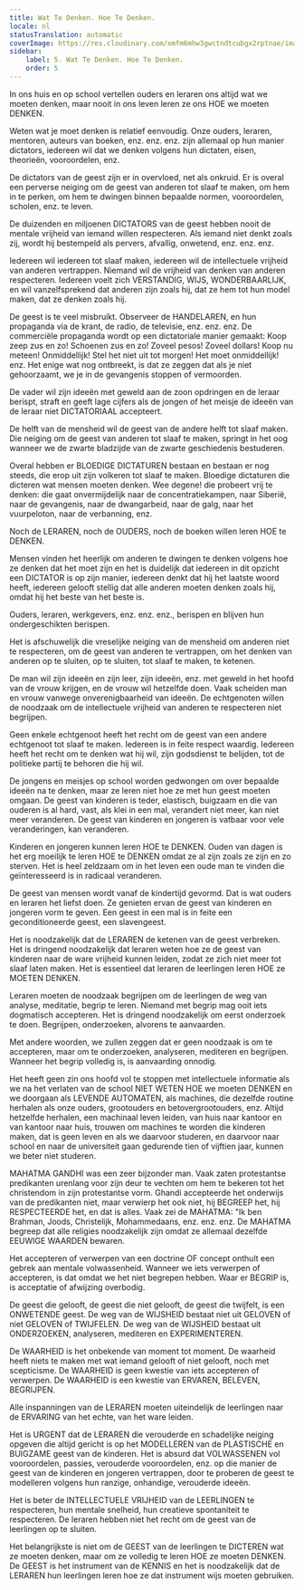 ```yaml
---
title: Wat Te Denken. Hoe Te Denken.
locale: nl
statusTranslation: automatic
coverImage: https://res.cloudinary.com/xmfm6mhw3gwctndtcubgx2rptnae/image/upload/v1740337243/small_cover_educacion_fundamental_a051170f1c.webp
sidebar:
    label: 5. Wat Te Denken. Hoe Te Denken.
    order: 5
---
```

In ons huis en op school vertellen ouders en leraren ons altijd wat we moeten denken, maar nooit in ons leven leren ze ons HOE we moeten DENKEN.

Weten wat je moet denken is relatief eenvoudig. Onze ouders, leraren, mentoren, auteurs van boeken, enz. enz. enz. zijn allemaal op hun manier dictators, iedereen wil dat we denken volgens hun dictaten, eisen, theorieën, vooroordelen, enz.

De dictators van de geest zijn er in overvloed, net als onkruid. Er is overal een perverse neiging om de geest van anderen tot slaaf te maken, om hem in te perken, om hem te dwingen binnen bepaalde normen, vooroordelen, scholen, enz. te leven.

De duizenden en miljoenen DICTATORS van de geest hebben nooit de mentale vrijheid van iemand willen respecteren. Als iemand niet denkt zoals zij, wordt hij bestempeld als pervers, afvallig, onwetend, enz. enz. enz.

Iedereen wil iedereen tot slaaf maken, iedereen wil de intellectuele vrijheid van anderen vertrappen. Niemand wil de vrijheid van denken van anderen respecteren. Iedereen voelt zich VERSTANDIG, WIJS, WONDERBAARLIJK, en wil vanzelfsprekend dat anderen zijn zoals hij, dat ze hem tot hun model maken, dat ze denken zoals hij.

De geest is te veel misbruikt. Observeer de HANDELAREN, en hun propaganda via de krant, de radio, de televisie, enz. enz. enz. De commerciële propaganda wordt op een dictatoriale manier gemaakt: Koop zeep zus en zo! Schoenen zus en zo! Zoveel pesos! Zoveel dollars! Koop nu meteen! Onmiddellijk! Stel het niet uit tot morgen! Het moet onmiddellijk! enz. Het enige wat nog ontbreekt, is dat ze zeggen dat als je niet gehoorzaamt, we je in de gevangenis stoppen of vermoorden.

De vader wil zijn ideeën met geweld aan de zoon opdringen en de leraar berispt, straft en geeft lage cijfers als de jongen of het meisje de ideeën van de leraar niet DICTATORIAAL accepteert.

De helft van de mensheid wil de geest van de andere helft tot slaaf maken. Die neiging om de geest van anderen tot slaaf te maken, springt in het oog wanneer we de zwarte bladzijde van de zwarte geschiedenis bestuderen.

Overal hebben er BLOEDIGE DICTATUREN bestaan en bestaan er nog steeds, die erop uit zijn volkeren tot slaaf te maken. Bloedige dictaturen die dicteren wat mensen moeten denken. Wee degene! die probeert vrij te denken: die gaat onvermijdelijk naar de concentratiekampen, naar Siberië, naar de gevangenis, naar de dwangarbeid, naar de galg, naar het vuurpeloton, naar de verbanning, enz.

Noch de LERAREN, noch de OUDERS, noch de boeken willen leren HOE te DENKEN.

Mensen vinden het heerlijk om anderen te dwingen te denken volgens hoe ze denken dat het moet zijn en het is duidelijk dat iedereen in dit opzicht een DICTATOR is op zijn manier, iedereen denkt dat hij het laatste woord heeft, iedereen gelooft stellig dat alle anderen moeten denken zoals hij, omdat hij het beste van het beste is.

Ouders, leraren, werkgevers, enz. enz. enz., berispen en blijven hun ondergeschikten berispen.

Het is afschuwelijk die vreselijke neiging van de mensheid om anderen niet te respecteren, om de geest van anderen te vertrappen, om het denken van anderen op te sluiten, op te sluiten, tot slaaf te maken, te ketenen.

De man wil zijn ideeën en zijn leer, zijn ideeën, enz. met geweld in het hoofd van de vrouw krijgen, en de vrouw wil hetzelfde doen. Vaak scheiden man en vrouw vanwege onverenigbaarheid van ideeën. De echtgenoten willen de noodzaak om de intellectuele vrijheid van anderen te respecteren niet begrijpen.

Geen enkele echtgenoot heeft het recht om de geest van een andere echtgenoot tot slaaf te maken. Iedereen is in feite respect waardig. Iedereen heeft het recht om te denken wat hij wil, zijn godsdienst te belijden, tot de politieke partij te behoren die hij wil.

De jongens en meisjes op school worden gedwongen om over bepaalde ideeën na te denken, maar ze leren niet hoe ze met hun geest moeten omgaan. De geest van kinderen is teder, elastisch, buigzaam en die van ouderen is al hard, vast, als klei in een mal, verandert niet meer, kan niet meer veranderen. De geest van kinderen en jongeren is vatbaar voor vele veranderingen, kan veranderen.

Kinderen en jongeren kunnen leren HOE te DENKEN. Ouden van dagen is het erg moeilijk te leren HOE te DENKEN omdat ze al zijn zoals ze zijn en zo sterven. Het is heel zeldzaam om in het leven een oude man te vinden die geïnteresseerd is in radicaal veranderen.

De geest van mensen wordt vanaf de kindertijd gevormd. Dat is wat ouders en leraren het liefst doen. Ze genieten ervan de geest van kinderen en jongeren vorm te geven. Een geest in een mal is in feite een geconditioneerde geest, een slavengeest.

Het is noodzakelijk dat de LERAREN de ketenen van de geest verbreken. Het is dringend noodzakelijk dat leraren weten hoe ze de geest van kinderen naar de ware vrijheid kunnen leiden, zodat ze zich niet meer tot slaaf laten maken. Het is essentieel dat leraren de leerlingen leren HOE ze MOETEN DENKEN.

Leraren moeten de noodzaak begrijpen om de leerlingen de weg van analyse, meditatie, begrip te leren. Niemand met begrip mag ooit iets dogmatisch accepteren. Het is dringend noodzakelijk om eerst onderzoek te doen. Begrijpen, onderzoeken, alvorens te aanvaarden.

Met andere woorden, we zullen zeggen dat er geen noodzaak is om te accepteren, maar om te onderzoeken, analyseren, mediteren en begrijpen. Wanneer het begrip volledig is, is aanvaarding onnodig.

Het heeft geen zin ons hoofd vol te stoppen met intellectuele informatie als we na het verlaten van de school NIET WETEN HOE we moeten DENKEN en we doorgaan als LEVENDE AUTOMATEN, als machines, die dezelfde routine herhalen als onze ouders, grootouders en betovergrootouders, enz. Altijd hetzelfde herhalen, een machinaal leven leiden, van huis naar kantoor en van kantoor naar huis, trouwen om machines te worden die kinderen maken, dat is geen leven en als we daarvoor studeren, en daarvoor naar school en naar de universiteit gaan gedurende tien of vijftien jaar, kunnen we beter niet studeren.

MAHATMA GANDHI was een zeer bijzonder man. Vaak zaten protestantse predikanten urenlang voor zijn deur te vechten om hem te bekeren tot het christendom in zijn protestantse vorm. Ghandi accepteerde het onderwijs van de predikanten niet, maar verwierp het ook niet, hij BEGREEP het, hij RESPECTEERDE het, en dat is alles. Vaak zei de MAHATMA: "Ik ben Brahman, Joods, Christelijk, Mohammedaans, enz. enz. enz. De MAHATMA begreep dat alle religies noodzakelijk zijn omdat ze allemaal dezelfde EEUWIGE WAARDEN bewaren.

Het accepteren of verwerpen van een doctrine OF concept onthult een gebrek aan mentale volwassenheid. Wanneer we iets verwerpen of accepteren, is dat omdat we het niet begrepen hebben. Waar er BEGRIP is, is acceptatie of afwijzing overbodig.

De geest die gelooft, de geest die niet gelooft, de geest die twijfelt, is een ONWETENDE geest. De weg van de WIJSHEID bestaat niet uit GELOVEN of niet GELOVEN of TWIJFELEN. De weg van de WIJSHEID bestaat uit ONDERZOEKEN, analyseren, mediteren en EXPERIMENTEREN.

De WAARHEID is het onbekende van moment tot moment. De waarheid heeft niets te maken met wat iemand gelooft of niet gelooft, noch met scepticisme. De WAARHEID is geen kwestie van iets accepteren of verwerpen. De WAARHEID is een kwestie van ERVAREN, BELEVEN, BEGRIJPEN.

Alle inspanningen van de LERAREN moeten uiteindelijk de leerlingen naar de ERVARING van het echte, van het ware leiden.

Het is URGENT dat de LERAREN die verouderde en schadelijke neiging opgeven die altijd gericht is op het MODELLEREN van de PLASTISCHE en BUIGZAME geest van de kinderen. Het is absurd dat VOLWASSENEN vol vooroordelen, passies, verouderde vooroordelen, enz. op die manier de geest van de kinderen en jongeren vertrappen, door te proberen de geest te modelleren volgens hun ranzige, onhandige, verouderde ideeën.

Het is beter de INTELLECTUELE VRIJHEID van de LEERLINGEN te respecteren, hun mentale snelheid, hun creatieve spontaniteit te respecteren. De leraren hebben niet het recht om de geest van de leerlingen op te sluiten.

Het belangrijkste is niet om de GEEST van de leerlingen te DICTEREN wat ze moeten denken, maar om ze volledig te leren HOE ze moeten DENKEN. De GEEST is het instrument van de KENNIS en het is noodzakelijk dat de LERAREN hun leerlingen leren hoe ze dat instrument wijs moeten gebruiken.

